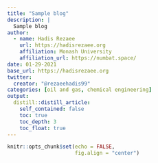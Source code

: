 ```yaml
---
title: "Sample blog"
description: |
  Sample blog
author:
  - name: Hadis Rezaee
    url: https://hadisrezaee.org
    affiliation: Monash University
    affiliation_url: https://numbat.space/
date: 01-29-2021
base_url: https://hadisrezaee.org
twitter:
  creator: "@rezaeehadis99"
categories: [oil and gas, chemical engineering]
output:
  distill::distill_article:
    self_contained: false
    toc: true
    toc_depth: 3
    toc_float: true
---
```



```r

knitr::opts_chunk$set(echo = FALSE,
                      fig.align = "center")
```

